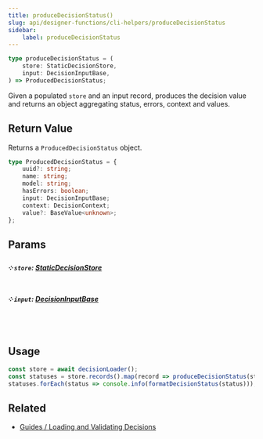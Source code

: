 ```yaml
---
title: produceDecisionStatus()
slug: api/designer-functions/cli-helpers/produceDecisionStatus
sidebar:
    label: produceDecisionStatus
---
```


```ts
type produceDecisionStatus = (
    store: StaticDecisionStore,
    input: DecisionInputBase,
) => ProducedDecisionStatus;
```

Given a populated `store` and an input record, produces the decision value and returns
an object aggregating status, errors, context and values.

## Return Value

Returns a `ProducedDecisionStatus` object.

```ts
type ProducedDecisionStatus = {
    uuid?: string;
    name: string;
    model: string;
    hasErrors: boolean;
    input: DecisionInputBase;
    context: DecisionContext;
    value?: BaseValue<unknown>;
};
```

## Params

##### ༶ `store`: [StaticDecisionStore](/api/designer-functions/Types/StaticDecisionStore)

##### ༶ `input`: [DecisionInputBase](/api/designer-decisions/Types/DecisionInputBase)

&nbsp;

## Usage

```js
const store = await decisionLoader();
const statuses = store.records().map(record => produceDecisionStatus(store, record));
statuses.forEach(status => console.info(formatDecisionStatus(status)));
```

## Related

-   [Guides / Loading and Validating Decisions](/guides/validating-design-decisions-with-schemas/)

